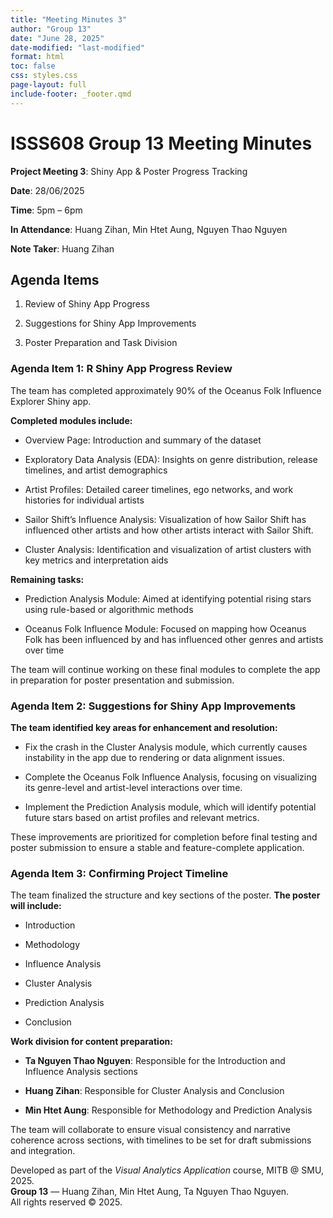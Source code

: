```yaml
---
title: "Meeting Minutes 3"
author: "Group 13"
date: "June 28, 2025"
date-modified: "last-modified"
format: html
toc: false 
css: styles.css 
page-layout: full
include-footer: _footer.qmd
---
```


# ISSS608 Group 13 Meeting Minutes

**Project Meeting 3**: Shiny App & Poster Progress Tracking

**Date**: 28/06/2025

**Time**: 5pm – 6pm

**In Attendance**: Huang Zihan, Min Htet Aung, Nguyen Thao Nguyen

**Note Taker**: Huang Zihan

## Agenda Items

1.  Review of Shiny App Progress

2.  Suggestions for Shiny App Improvements

3.  Poster Preparation and Task Division

### Agenda Item 1: R Shiny App Progress Review

The team has completed approximately 90% of the Oceanus Folk Influence Explorer Shiny app.

**Completed modules include:**

-   Overview Page: Introduction and summary of the dataset

-   Exploratory Data Analysis (EDA): Insights on genre distribution, release timelines, and artist demographics

-   Artist Profiles: Detailed career timelines, ego networks, and work histories for individual artists

-   Sailor Shift's Influence Analysis: Visualization of how Sailor Shift has influenced other artists and how other artists interact with Sailor Shift.

-   Cluster Analysis: Identification and visualization of artist clusters with key metrics and interpretation aids

**Remaining tasks:**

-   Prediction Analysis Module: Aimed at identifying potential rising stars using rule-based or algorithmic methods

-   Oceanus Folk Influence Module: Focused on mapping how Oceanus Folk has been influenced by and has influenced other genres and artists over time

The team will continue working on these final modules to complete the app in preparation for poster presentation and submission.

### Agenda Item 2: Suggestions for Shiny App Improvements

**The team identified key areas for enhancement and resolution:**

-   Fix the crash in the Cluster Analysis module, which currently causes instability in the app due to rendering or data alignment issues.

-   Complete the Oceanus Folk Influence Analysis, focusing on visualizing its genre-level and artist-level interactions over time.

-   Implement the Prediction Analysis module, which will identify potential future stars based on artist profiles and relevant metrics.

These improvements are prioritized for completion before final testing and poster submission to ensure a stable and feature-complete application.

### Agenda Item 3: Confirming Project Timeline

The team finalized the structure and key sections of the poster. **The poster will include:**

-   Introduction

-   Methodology

-   Influence Analysis

-   Cluster Analysis

-   Prediction Analysis

-   Conclusion

**Work division for content preparation:**

-   **Ta Nguyen Thao Nguyen**: Responsible for the Introduction and Influence Analysis sections

-   **Huang Zihan**: Responsible for Cluster Analysis and Conclusion

-   **Min Htet Aung**: Responsible for Methodology and Prediction Analysis

The team will collaborate to ensure visual consistency and narrative coherence across sections, with timelines to be set for draft submissions and integration.

::: site-footer-wrapper
<footer class="site-footer">

Developed as part of the <em>Visual Analytics Application</em> course, MITB \@ SMU, 2025.\
<strong>Group 13</strong> — Huang Zihan, Min Htet Aung, Ta Nguyen Thao Nguyen.\
All rights reserved © 2025.

</footer>
:::
